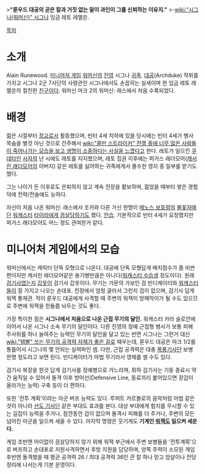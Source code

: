 >'''"룬우드 대공의 곧은 칼과 거짓 없는 말이 과인이 그를 신뢰하는 이유지."'''
>-[[wiki:"시그나(워머신)" 시그나]] 임금 레토 레엘쏜.
　

[[목차]]
= 소개 =

Alain Runewood. [[미니어처 게임]] [[워머신]]의 [[진영]] 시그나 [[귀족]]. [[대공]](Archduke) 작위를 가지고 시그나 2군 7사단의 사령관인 시그나에서도 손꼽히는 실세이며 현 임금 레토 레엘쏜의 절친한 [[친구]]이다. 워머신 마크 2의 워머신: 래스에서 처음 수록되었다.

= 배경 =

젊은 시절부터 [[장교]]로서 활동했으며, 빈터 4세 치하에 있을 당시에는 빈터 4세가 병사 목숨을 별것 아닌 것으로 간주해서 [[wiki:"콜만 스트라이커" 전쟁 중에 너무 많은 사람들이 죽어나가는 모습을 보고 생명이 소중하다는 사실을 느꼈다]]고 한다. 레토가 일으킨 [[쿠데타]]인 [[사자]]의 난 시에도 레토를 지지했으며, 레토 집권 이후에는 퍼거스 래더모어([[캐서린 래더모어]]의 아버지) 같은 레토를 싫어하는 귀족에게서 몰수한 영지 중 일부를 받기도 했다.

그는 나이가 든 이후로도 은퇴하지 않고 계속 전장을 활보하며, 젊었을 때부터 쌓은 경험 덕에 전략/전술에도 능하다.

자신이 처음 나온 워머신: 래스에서 조카와 다른 가신 한명이 [[메노스 보호령]]의 [[불꽃자매단]] [[워캐스터]] [[타이라]]에게 [[끔살]]당하기도 했다. [[안습]]. 기본적으로 빈터 4세가 요청했지만 퍼거스 래더모어도 어느 정도 관여한거 같다.


= 미니어처 게임에서의 모습 =
워머신에서는 캐릭터 단독 모형으로 나온다. 대공에 단독 모형답게 배치점수가 좀 비싼 편이지만 캐서린 래더모어같은 용기병만큼은 아니다([[워캐스터 수습생]] 정도이다). 원래 [[검기사]]였는지 [[갑옷]]이 검기사 갑옷이다. 무기는 가문의 가보인 검 빈디케이터와 [[워캐스터]]들이 잘 가지고 나오는 손대포. 전장에서 엄청 굴러서 그런지 겁이 없으며, 검기사 답게 워잭 통제관. 적이 룬우드 대공에게 사격할 때 주변의 워잭이 방패막이가 될 수도 있으므로 주변에 워잭을 한둘쯤 놔두는 것도 좋다.

가장 특이한 점은 '''시그나에서 처음으로 나온 근접 무기의 달인.''' 워캐스터 카라 슬로안에 이어서 나온 시그나 소속 무기의 달인이다. 다른 진영의 정예 근접형 병사가 보통 피해 주사위를 하나 늘여주는 능력인 무기의 달인을 달고 있는 반면 시그나는 그런거 대신 [[wiki:"템빨" 쓰는 무기의 공격력 자체가 좋은 걸]]로 때우는데, 룬우드 대공은 마크 1/2를 통틀어서 시그나의 몇 안되는 실력파인 셈. 다만, 근접 공격력은 대충 [[폭풍기사단]] 보병 한명 정도라고 보면 된다. 빈디케이터가 마법 무기라서 영체를 썰 수도 있다.

검기사 복장을 한것 답게 검기사를 정예병으로 거느리며, 휘하 검기사는 기동 종료시 약간 움직일 수 있어서 돌격 이후 방어선(Defensive Line, 동료끼리 붙어있으면 장갑이 올라가는 능력) 구축 등이 더 편하다.

또한 '전투 계획'이라는 아군 버프 능력도 있다. 루퍼트 카르볼로의 음악처럼 마법 같은 것이 아니라 [[선도 기사단]] 같은 부대도 효과를 본다. 대상 부대에게 험지를 무시할 수 있는 길잡이 능력을 주거나, 잠깐동안 겁이 없으며 돌격시 피해를 더 주거나, 주변의 모든 넘어진 아군을 일으켜 세울 수 있다. 마지막 명령은 웃기게도 '''기계인 [[워잭]]도 일으켜 세운다.'''

게임 초반엔 어이없이 끔살당하지 않기 위해 워잭 부근에서 주변 보병들을 '전투계획'으로 버프하고 손대포로 지원사격하면서 후방 지원을 담당하며, 양쪽 주력이 소모된 게임 후반엔 돌격했을 때 평균 공격력 26 / 최대 공격력 36인 큰 칼 하나 믿고 암살이나 잔당정리에 나서는게 기본 운영이다.

